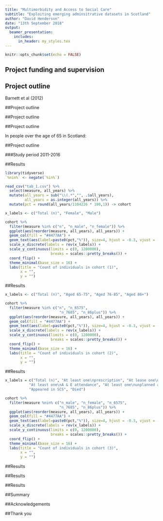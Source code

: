 ```yaml
---
title: "Multimorbidity and Access to Social Care"
subtitle: "Exploiting emerging adminsitrative datasets in Scotland"
author: "David Henderson"
date: "13th September 2018"
output:
  beamer_presentation:
    includes:
      in_header: my_styles.tex
---
```


```r
knitr::opts_chunk$set(echo = FALSE)
```


## Project funding and supervision

\vspace{1cm}

\begin{wideitemize}
\item Scottish Government
\item ESRC
\item UBDC
\item Nick Bailey, Colin McCowan, Stewart Mercer
\end{wideitemize}

\hspace*{8cm}\includegraphics[width = 2cm]{images/ubdc_logo.png}

## Project outline

\begin{figure}
\centerline{\includegraphics[width=0.8\textwidth, height=0.6\textheight]{images/Prev_multi_morb.png}}
\end{figure}

Barnett et al (2012)

##Project outline


\includegraphics[width=0.8\textwidth, height=0.8\textheight]{images/icl_pc.png}

##Project outline

\includegraphics[width=0.8\textwidth, height=0.8\textheight]{images/anycare_map.png}

##Project outline


In people over the age of 65 in Scotland:  

\begin{enumerate}
\item
\begin{enumerate}[(a)]
\item What are the socioeconomic, demographic, and geographic patterns in the use of social care? 
\item Is there an association between multimorbidity status and the amount and type of social care use over time? Does this vary by the patterns described in 1(a)?  
\end{enumerate}
\item 
\begin{enumerate}[(a)]
\item Is there an association in the use of social care services, multimorbidity status and unscheduled health care use?
\item Do multimorbidity status and social care use predict mortality?
\end{enumerate}
\end{enumerate}

##Project outline

###Study period 2011-2016

\includegraphics[width=0.8\textwidth]{images/linkage.png}


##Results


```r
library(tidyverse)
`%nin%` <- negate(`%in%`)

read_csv("tab_1.csv") %>% 
  select(measure, all_years) %>% 
  mutate(all_years = sub("\\(.*","", .$all_years),
         all_years = as.integer(all_years)) %>% 
  mutate(pct = round(all_years/1104226 * 100,1)) -> cohort

x_labels <- c("Total (n)", "Female", "Male")

cohort %>% 
  filter(measure %in% c("n", "n_male", "n_female")) %>%
  ggplot(aes(reorder(measure, all_years), all_years)) +
  geom_col(fill = "#4477AA") +
  geom_text(aes(label=paste0(pct,"%")), size=4, hjust = -0.3, vjust = -0.2) +
  scale_x_discrete(labels = rev(x_labels)) +
  scale_y_continuous(limits = c(0, 1200000), 
                     breaks = scales::pretty_breaks()) +
  coord_flip() +
  theme_minimal(base_size = 16) +
  labs(title = "Count of individuals in cohort (1)",
       x = "",
       y = "") 

```


##Results

```r


x_labels <- c("Total (n)", "Aged 65-75", "Aged 76-85", "Aged 86+")

cohort %>% 
  filter(measure %in% c("n", "n_6575", 
                         "n_7685", "n_86plus")) %>%
  ggplot(aes(reorder(measure, all_years), all_years)) +
  geom_col(fill = "#4477AA") +
  geom_text(aes(label=paste0(pct,"%")), size=4, hjust = -0.3, vjust = -0.2) +
  scale_x_discrete(labels = rev(x_labels)) +
  scale_y_continuous(limits = c(0, 1200000), 
                     breaks = scales::pretty_breaks()) +
  coord_flip() +
  theme_minimal(base_size = 16) +
  labs(title = "Count of individuals in cohort (2)",
       x = "",
       y = "") 
```


##Results

```r
x_labels = c("Total (n)", "At least one\nprescription", "At lease one\nUSC episode",
           "At least one\nA & E attendance", "At least one\nunplanned admission",
           "Appeared in SCS", "Died")

cohort %>% 
  filter(measure %nin% c("n_male", "n_female", "n_6575", 
                         "n_7685", "n_86plus")) %>%
  ggplot(aes(reorder(measure, all_years), all_years)) +
  geom_col(fill = "#4477AA") +
  geom_text(aes(label=paste0(pct,"%")), size=4, hjust = -0.3, vjust = -0.2) +
  scale_x_discrete(labels = rev(x_labels)) +
  scale_y_continuous(limits = c(0, 1200000), 
                     breaks = scales::pretty_breaks()) +
  coord_flip() +
  theme_minimal(base_size = 16) +
  labs(title = "Count of individuals in cohort (3)",
       x = "",
       y = "") 
```

##Results

\includegraphics[width=0.95\textwidth]{images/plot_agesimd-1.png}


##Results

\includegraphics[width=0.95\textwidth]{images/plot_simd-1.png}

##Results

\includegraphics[width=0.95\textwidth]{images/episode_count-1.png}


##Summary

\begin{wideitemize}
\item Linkage of health and social care datasets is possible in Scotland
\item Lots still to be done in terms of quality
\item Preliminary results suggest there is \emph{not} an inverse social care law
\item Impact of Multimorbidity on social care and both of these on unscheduled care use still to be analysed
\item Watch this space....
\end{wideitemize}

##Acknowledgements

\begin{wideitemize}
\item Scottish Government and NHS National Services Scotland
\item UBDC and eDRIS for secure data management
\item Amy Tilbrook
\end{wideitemize}

##Thank you

\begin{wideitemize}
\item www.davidhen.com 
\item www.github.com/davidhen \faGithub
\item www.ubdc.ac.uk
\item @\_davidhen \faTwitter
\end{wideitemize}

\hspace*{8cm}\includegraphics[width = 2cm]{images/ubdc_logo.png}


